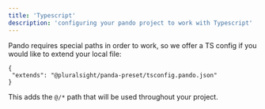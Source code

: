 ```yaml
---
title: 'Typescript'
description: 'configuring your pando project to work with Typescript'
---
```


Pando requires special paths in order to work, so we offer a TS config if you would like to extend your local file:

```tsx
{
 "extends": "@pluralsight/panda-preset/tsconfig.pando.json"
}
```

This adds the `@/*` path that will be used throughout your project.
